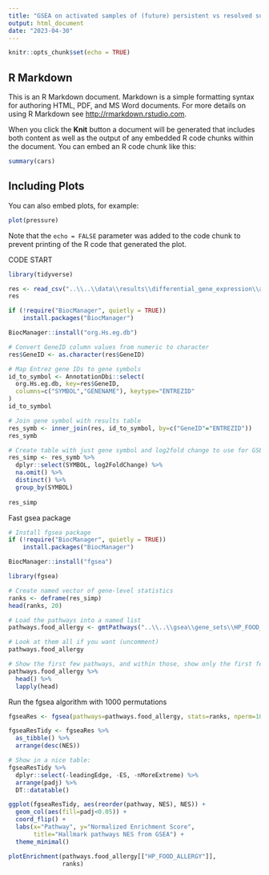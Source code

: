```yaml
---
title: "GSEA on activated samples of (future) persistent vs resolved subjects at baseline timepoint - Food allergy gene set"
output: html_document
date: "2023-04-30"
---
```


```r
knitr::opts_chunk$set(echo = TRUE)
```

## R Markdown

This is an R Markdown document. Markdown is a simple formatting syntax for authoring HTML, PDF, and MS Word documents. For more details on using R Markdown see <http://rmarkdown.rstudio.com>.

When you click the **Knit** button a document will be generated that includes both content as well as the output of any embedded R code chunks within the document. You can embed an R code chunk like this:

```r
summary(cars)
```

## Including Plots

You can also embed plots, for example:

```r
plot(pressure)
```

Note that the `echo = FALSE` parameter was added to the code chunk to prevent printing of the R code that generated the plot.




CODE START

```r
library(tidyverse)
```


```r
res <- read_csv("..\\..\\data\\results\\differential_gene_expression\\activ_pers_vs_resolved_baseline_genomewide.csv")
res
```


```r
if (!require("BiocManager", quietly = TRUE))
    install.packages("BiocManager")

BiocManager::install("org.Hs.eg.db")
```



```r
# Convert GeneID column values from numeric to character
res$GeneID <- as.character(res$GeneID)
```


```r
# Map Entrez gene IDs to gene symbols
id_to_symbol <- AnnotationDbi::select(
  org.Hs.eg.db, key=res$GeneID,
  columns=c("SYMBOL","GENENAME"), keytype="ENTREZID"
)
id_to_symbol
```
```r
# Join gene symbol with results table
res_symb <- inner_join(res, id_to_symbol, by=c("GeneID"="ENTREZID"))
res_symb
```

```r
# Create table with just gene symbol and log2fold change to use for GSEA
res_simp <- res_symb %>% 
  dplyr::select(SYMBOL, log2FoldChange) %>% 
  na.omit() %>% 
  distinct() %>% 
  group_by(SYMBOL) 
  
res_simp
```

Fast gsea package
```r
# Install fgsea package
if (!require("BiocManager", quietly = TRUE))
    install.packages("BiocManager")

BiocManager::install("fgsea")

library(fgsea)
```
```r
# Create named vector of gene-level statistics
ranks <- deframe(res_simp)
head(ranks, 20)
```

```r
# Load the pathways into a named list
pathways.food_allergy <- gmtPathways("..\\..\\gsea\\gene_sets\\HP_FOOD_ALLERGY.v2023.1.Hs.gmt")

# Look at them all if you want (uncomment)
pathways.food_allergy

# Show the first few pathways, and within those, show only the first few genes. 
pathways.food_allergy %>% 
  head() %>% 
  lapply(head)
```

Run the fgsea algorithm with 1000 permutations
```r
fgseaRes <- fgsea(pathways=pathways.food_allergy, stats=ranks, nperm=1000)
```

```r
fgseaResTidy <- fgseaRes %>%
  as_tibble() %>%
  arrange(desc(NES))

# Show in a nice table:
fgseaResTidy %>% 
  dplyr::select(-leadingEdge, -ES, -nMoreExtreme) %>% 
  arrange(padj) %>% 
  DT::datatable()
```
```r
ggplot(fgseaResTidy, aes(reorder(pathway, NES), NES)) +
  geom_col(aes(fill=padj<0.05)) +
  coord_flip() +
  labs(x="Pathway", y="Normalized Enrichment Score",
       title="Hallmark pathways NES from GSEA") + 
  theme_minimal()

```
```r
plotEnrichment(pathways.food_allergy[["HP_FOOD_ALLERGY"]],
               ranks)
```

